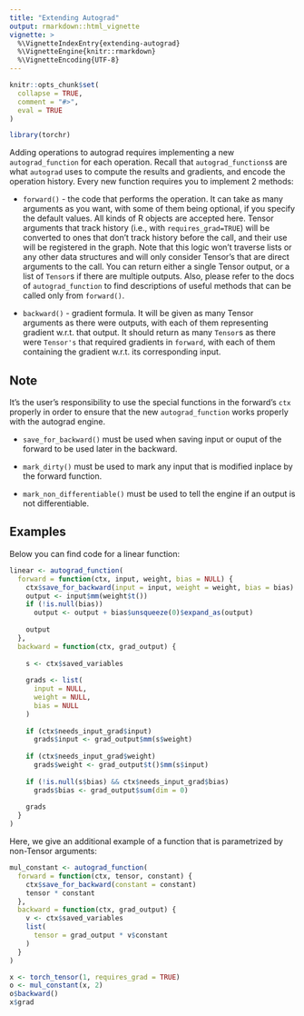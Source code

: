 ```yaml
---
title: "Extending Autograd"
output: rmarkdown::html_vignette
vignette: >
  %\VignetteIndexEntry{extending-autograd}
  %\VignetteEngine{knitr::rmarkdown}
  %\VignetteEncoding{UTF-8}
---
```


```r
knitr::opts_chunk$set(
  collapse = TRUE,
  comment = "#>",
  eval = TRUE
)
```

```r
library(torchr)
```

Adding operations to autograd requires implementing a new `autograd_function` for each operation. Recall that `autograd_functions`s are what `autograd` uses to compute the results and gradients, and encode the operation history. Every new function requires you to implement 2 methods:

-   `forward()` - the code that performs the operation. It can take as many arguments as you want, with some of them being optional, if you specify the default values. All kinds of R objects are accepted here. Tensor arguments that track history (i.e., with `requires_grad=TRUE`) will be converted to ones that don't track history before the call, and their use will be registered in the graph. Note that this logic won't traverse lists or any other data structures and will only consider Tensor's that are direct arguments to the call. You can return either a single Tensor output, or a list of `Tensor`s if there are multiple outputs. Also, please refer to the docs of `autograd_function` to find descriptions of useful methods that can be called only from `forward()`.

-   `backward()` - gradient formula. It will be given as many Tensor arguments as there were outputs, with each of them representing gradient w.r.t. that output. It should return as many `Tensor`s as there were `Tensor's` that required gradients in `forward`, with each of them containing the gradient w.r.t. its corresponding input.

## Note

It's the user's responsibility to use the special functions in the forward's `ctx` properly in order to ensure that the new `autograd_function` works properly with the autograd engine.

- `save_for_backward()` must be used when saving input or ouput of the forward to be used later in the backward.

- `mark_dirty()` must be used to mark any input that is modified inplace by the forward function.

- `mark_non_differentiable()` must be used to tell the engine if an output is not differentiable.

## Examples

Below you can find code for a linear function:

```r
linear <- autograd_function(
  forward = function(ctx, input, weight, bias = NULL) {
    ctx$save_for_backward(input = input, weight = weight, bias = bias)
    output <- input$mm(weight$t())
    if (!is.null(bias))
      output <- output + bias$unsqueeze(0)$expand_as(output)
    
    output
  },
  backward = function(ctx, grad_output) {
    
    s <- ctx$saved_variables
    
    grads <- list(
      input = NULL,
      weight = NULL,
      bias = NULL
    )
    
    if (ctx$needs_input_grad$input)
      grads$input <- grad_output$mm(s$weight)
    
    if (ctx$needs_input_grad$weight)
      grads$weight <- grad_output$t()$mm(s$input)
    
    if (!is.null(s$bias) && ctx$needs_input_grad$bias)
      grads$bias <- grad_output$sum(dim = 0)
    
    grads
  }
)
```

Here, we give an additional example of a function that is parametrized by non-Tensor arguments:

```r
mul_constant <- autograd_function(
  forward = function(ctx, tensor, constant) {
    ctx$save_for_backward(constant = constant)
    tensor * constant
  },
  backward = function(ctx, grad_output) {
    v <- ctx$saved_variables
    list(
      tensor = grad_output * v$constant
    )
  }
)
```

```r
x <- torch_tensor(1, requires_grad = TRUE)
o <- mul_constant(x, 2)
o$backward()
x$grad
```

